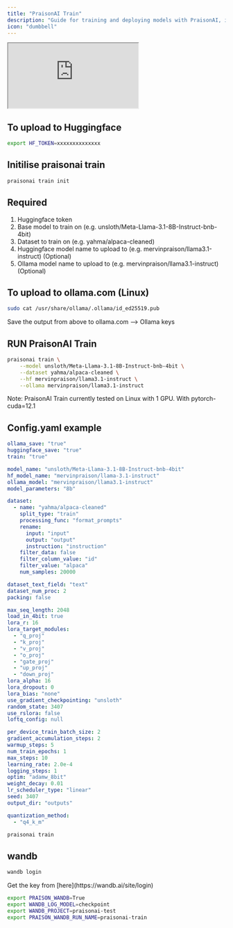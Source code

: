 ```yaml
---
title: "PraisonAI Train"
description: "Guide for training and deploying models with PraisonAI, including Hugging Face and Ollama integration with detailed configuration options"
icon: "dumbbell"
---
```


<div className="relative w-full aspect-video">
  <iframe
    className="absolute top-0 left-0 w-full h-full"
    src="https://www.youtube.com/embed/aLawE8kwCrI"
    title="YouTube video player"
    allow="accelerometer; autoplay; clipboard-write; encrypted-media; gyroscope; picture-in-picture"
    allowFullScreen
  ></iframe>
</div>

## To upload to Huggingface

```bash
export HF_TOKEN=xxxxxxxxxxxxxx
```

## Initilise praisonai train

```bash
praisonai train init
```

## Required

1. Huggingface token
2. Base model to train on (e.g. unsloth/Meta-Llama-3.1-8B-Instruct-bnb-4bit)
3. Dataset to train on (e.g. yahma/alpaca-cleaned)
4. Huggingface model name to upload to (e.g. mervinpraison/llama3.1-instruct) (Optional)
5. Ollama model name to upload to (e.g. mervinpraison/llama3.1-instruct) (Optional)

## To upload to ollama.com (Linux)

```bash
sudo cat /usr/share/ollama/.ollama/id_ed25519.pub
```

Save the output from above to ollama.com --> Ollama keys

## RUN PraisonAI Train

```bash
praisonai train \
    --model unsloth/Meta-Llama-3.1-8B-Instruct-bnb-4bit \
    --dataset yahma/alpaca-cleaned \
    --hf mervinpraison/llama3.1-instruct \
    --ollama mervinpraison/llama3.1-instruct
```

Note: PraisonAI Train currently tested on Linux with 1 GPU. With pytorch-cuda=12.1

## Config.yaml example

```yaml
ollama_save: "true"
huggingface_save: "true"
train: "true"

model_name: "unsloth/Meta-Llama-3.1-8B-Instruct-bnb-4bit"
hf_model_name: "mervinpraison/llama-3.1-instruct"
ollama_model: "mervinpraison/llama3.1-instruct"
model_parameters: "8b"

dataset:
  - name: "yahma/alpaca-cleaned"
    split_type: "train"
    processing_func: "format_prompts"
    rename:
      input: "input"
      output: "output"
      instruction: "instruction"
    filter_data: false
    filter_column_value: "id"
    filter_value: "alpaca"
    num_samples: 20000

dataset_text_field: "text"
dataset_num_proc: 2
packing: false

max_seq_length: 2048
load_in_4bit: true
lora_r: 16
lora_target_modules: 
  - "q_proj"
  - "k_proj"
  - "v_proj"
  - "o_proj"
  - "gate_proj"
  - "up_proj"
  - "down_proj"
lora_alpha: 16
lora_dropout: 0
lora_bias: "none"
use_gradient_checkpointing: "unsloth"
random_state: 3407
use_rslora: false
loftq_config: null

per_device_train_batch_size: 2
gradient_accumulation_steps: 2
warmup_steps: 5
num_train_epochs: 1
max_steps: 10
learning_rate: 2.0e-4
logging_steps: 1
optim: "adamw_8bit"
weight_decay: 0.01
lr_scheduler_type: "linear"
seed: 3407
output_dir: "outputs"

quantization_method: 
  - "q4_k_m"

```

```bash
praisonai train
```

## wandb

```bash
wandb login
```

<Note>
Get the key from [here](https://wandb.ai/site/login)
</Note>

```bash
export PRAISON_WANDB=True
export WANDB_LOG_MODEL=checkpoint
export WANDB_PROJECT=praisonai-test
export PRAISON_WANDB_RUN_NAME=praisonai-train  
```